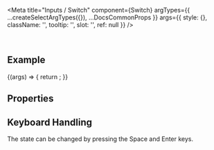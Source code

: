 
<Meta
  title="Inputs / Switch"
  component={Switch}
  argTypes={{
    ...createSelectArgTypes({}),
    ...DocsCommonProps
  }}
  args={{
    style: {},
    className: '',
    tooltip: '',
    slot: '',
    ref: null
  }}
/>

<DocsHeader />

<br />

## Example

<Canvas>
  <Story name="Default">
    {(args) => {
      return <Switch {...args} />;
    }}
  </Story>
</Canvas>

## Properties

<ArgsTable story="." />

## Keyboard Handling

The state can be changed by pressing the Space and Enter keys.
